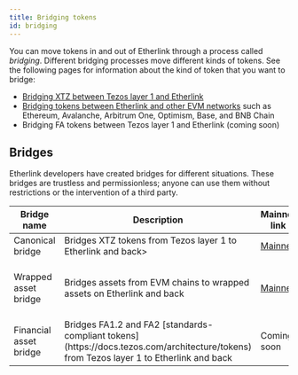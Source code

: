 ```yaml
---
title: Bridging tokens
id: bridging
---
```


You can move tokens in and out of Etherlink through a process called _bridging_.
Different bridging processes move different kinds of tokens.
See the following pages for information about the kind of token that you want to bridge:

- [Bridging XTZ between Tezos layer 1 and Etherlink](/bridging/bridging-xtz)
- [Bridging tokens between Etherlink and other EVM networks](/bridging/bridging-evm) such as Ethereum, Avalanche, Arbitrum One, Optimism, Base, and BNB Chain
- Bridging FA tokens between Tezos layer 1 and Etherlink (coming soon)

## Bridges

Etherlink developers have created bridges for different situations.
These bridges are trustless and permissionless; anyone can use them without restrictions or the intervention of a third party.

<div class="customTableContainerWrapper">
<table class="customTableContainer">
  <thead>
    <tr>
      <th>Bridge name</th>
      <th>Description</th>
      <th>Mainnet link</th>
      <th>Testnet link</th>
    </tr>
  </thead>
  <tbody>
    <tr>
      <td>Canonical bridge</td>
      <td>Bridges XTZ tokens from Tezos layer 1 to Etherlink and back></td>
      <td><a href="https://bridge.etherlink.com/" target="_blank" rel="noopener noreferrer">Mainnet</a></td>
      <td><a href="https://testnet.bridge.etherlink.com/" target="_blank" rel="noopener noreferrer">Testnet</a></td>
    </tr>
    <tr>
      <td>Wrapped asset bridge</td>
      <td>Bridges assets from EVM chains to wrapped assets on Etherlink and back</td>
      <td><a href="https://www.etherlinkbridge.com/bridge" target="_blank" rel="noopener noreferrer">Mainnet</a></td>
      <td>Not available on Etherlink Testnet</td>
    </tr>
    <tr>
      <td>Financial asset bridge</td>
      <td>Bridges FA1.2 and FA2 [standards-compliant tokens](https://docs.tezos.com/architecture/tokens) from Tezos layer 1 to Etherlink and back</td>
      <td>Coming soon</td>
      <td>Coming soon</td>
    </tr>
  </tbody>
</table>
</div>

